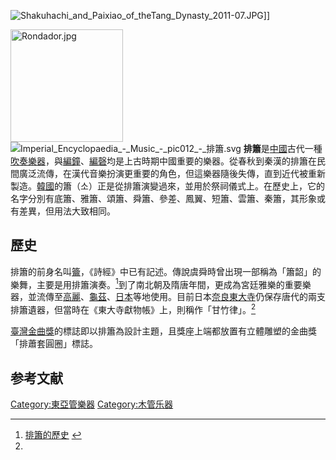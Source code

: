 {{about|中国乐器|类似中国排箫的乐器总称|排箫 (总称)}}
[[File:Shakuhachi_and_Paixiao_of_theTang_Dynasty_2011-07.JPG|thumb]]]]

[[File:Rondador.jpg|180px]]
[[File:Imperial_Encyclopaedia_-_Music_-_pic012_-_排簫.svg|thumb]]
'''排簫'''是[[中國|中國]]古代一種[[吹奏樂器|吹奏樂器]]，與[[編鐘|編鐘]]、[[編磬|編磬]]均是上古時期中國重要的樂器。從春秋到秦漢的排簫在民間廣泛流傳，在漢代音樂扮演更重要的角色，但這樂器隨後失傳，直到近代被重新製造。[[韓國|韓國]]的簫（소）正是從排簫演變過來，並用於祭祠儀式上。在歷史上，它的名字分別有底簫、雅簫、頌簫、舜簫、參差、鳳翼、短簫、雲簫、秦簫，其形象或有差異，但用法大致相同。

==歷史==
排簫的前身名叫[[籥|籥]]，《詩經》中已有記述。傳說虞舜時曾出現一部稱為「簫韶」的樂舞，主要是用排簫演奏。<ref name="#1">[http://www.chinamedley.com/langyuan/paixiao/ 排簫的歷史] {{webarchive|url=https://web.archive.org/web/20080405141144/http://www.chinamedley.com/langyuan/paixiao/ |date=2008-04-05 }}</ref>到了南北朝及隋唐年間，更成為宮廷雅樂的重要樂器，並流傳至[[高麗|高麗]]、[[龜茲|龜茲]]、[[日本|日本]]等地使用。目前日本[[奈良县|奈良]][[東大寺|東大寺]]仍保存唐代的兩支排簫遺器，但當時在《東大寺獻物帳》上，則稱作「甘竹律」。<ref name="#1"/>

[[臺灣|臺灣]][[金曲獎|金曲獎]]的標誌即以排簫為設計主題，且獎座上端都放置有立體雕塑的金曲獎「排蕭套圓圈」標誌。

==参考文献==
<div class="references-small">
<references />
</div>

{{中国民族乐器}}
{{Musical-instruments-stub}}

[[Category:東亞管樂器|Category:東亞管樂器]]
[[Category:木管乐器|Category:木管乐器]]